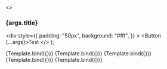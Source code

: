 
<Meta
  title="Design-system/widgets/TestComponent/Tertiary button test"
  component={TestComponent}
/>

  <>
    <h3>{args.title}</h3>
    <div
      style={{
        padding: "50px",
        background: "#fff",
      }}
    >
      <TestComponent colorMode={colorMode}>
        <Button {...args}>Test</Button>
      </TestComponent>
    </div>
  </>
);

<Canvas>
  <Story
    name="tertiary"
    args={{
      title: "Tertiary",
      variant: "tertiary",
    }}
  >
    {Template.bind({})}
  </Story>
  <Story
    name="tertiary hover"
    args={{
      title: "Tertiary hover",
      variant: "tertiary",
      isHover: true,
    }}
  >
    {Template.bind({})}
  </Story>
  <Story
    name="tertiary active"
    args={{
      title: "Tertiary active",
      variant: "tertiary",
      isActive: true,
    }}
  >
    {Template.bind({})}
  </Story>
  <Story
    name="tertiary focus"
    args={{
      title: "Tertiary active",
      variant: "tertiary",
      isFocused: true,
    }}
  >
    {Template.bind({})}
  </Story>
  <Story
    name="tertiary disabled"
    args={{
      title: "Tertiary disabled",
      variant: "tertiary",
      isDisabled: true,
    }}
  >
    {Template.bind({})}
  </Story>
</Canvas>
